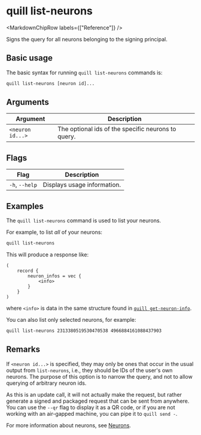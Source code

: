 
# quill list-neurons

<MarkdownChipRow labels={["Reference"]} />

Signs the query for all neurons belonging to the signing principal.

## Basic usage

The basic syntax for running `quill list-neurons` commands is:

``` bash
quill list-neurons [neuron id]...
```

## Arguments

| Argument         | Description                                        |
|------------------|----------------------------------------------------|
| `<neuron id...>` | The optional ids of the specific neurons to query. |

## Flags

| Flag           | Description                 |
|----------------|-----------------------------|
| `-h`, `--help` | Displays usage information. |

## Examples

The `quill list-neurons` command is used to list your neurons.

For example, to list *all* of your neurons:

```sh
quill list-neurons
```

This will produce a response like:

```candid
(
    record {
        neuron_infos = vec {
            <info>
        }
    }
)
```

where `<info>` is data in the same structure found in [`quill get-neuron-info`].

You can also list only selected neurons, for example:

```sh
quill list-neurons 2313380519530470538 4966884161088437903
```

## Remarks

If `<neuron id...>` is specified, they may only be ones that occur in the usual output from `list-neurons`, i.e., they should be IDs of the user's own neurons. The purpose of this option is to narrow the query, and not to allow querying of arbitrary neuron ids.

As this is an update call, it will not actually make the request, but rather generate a signed and packaged request that can be sent from anywhere. You can use the `--qr` flag to display it as a QR code, or if you are not working with an air-gapped machine, you can pipe it to `quill send -`.

For more information about neurons, see [Neurons].

[Neurons]: https://internetcomputer.org/docs/current/tokenomics/nns/nns-intro#neurons
[`quill get-neuron-info`]: quill-get-neuron-info.mdx
